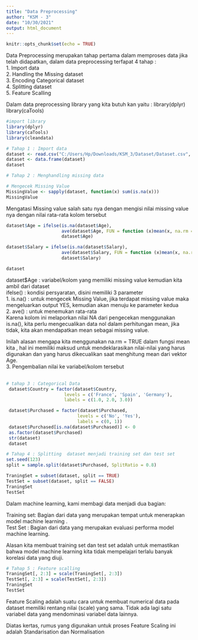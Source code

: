 ```yaml
---
title: "Data Preprocessing"
author: "KSM - 3"
date: "10/30/2021"
output: html_document
---
```


```r
knitr::opts_chunk$set(echo = TRUE)
```

Data Preprocessing merupakan tahap pertama dalam memproses data jika telah didapatkan, dalam data preprocessing terfapat 4 tahap :\
1. Import data\
2. Handling the Missing dataset\
3. Encoding Categorical dataset\
4. Splitting dataset\
5. Feature Scalling\

Dalam data preprocessing library yang kita butuh kan yaitu :
library(dplyr)
library(caTools)

```r
#import library
library(dplyr)
library(caTools)
library(cleandata)
```

```r
# Tahap 1 : Import data
dataset <- read.csv("C:/Users/Hp/Downloads/KSM_3/Dataset/Dataset.csv", header = TRUE)
dataset <- data.frame(dataset)
dataset
```

```r
# Tahap 2 : Menghandling missing data

# Mengecek Missing Value
MissingValue <- sapply(dataset, function(x) sum(is.na(x)))
MissingValue
```
Mengatasi Missing value salah satu nya dengan mengisi nilai missing value nya dengan nilai rata-rata kolom tersebut

```r
dataset$Age = ifelse(is.na(dataset$Age),
                     ave(dataset$Age, FUN = function (x)mean(x, na.rm = TRUE)),
                     dataset$Age)

dataset$Salary = ifelse(is.na(dataset$Salary),
                     ave(dataset$Salary, FUN = function (x)mean(x, na.rm = TRUE)),
                     dataset$Salary)

dataset
```

dataset$Age : variabel/kolom yang memiliki missing value kemudian kita ambil dari dataset\
ifelse()    : kondisi persyaratan, disini memiliki 3 parameter\
1. is.na()     : untuk mengecek Missing Value, jika terdapat missing value maka mengeluarkan output YES, kemudian akan menuju ke parameter kedua\
2. ave()       : untuk menemukan rata-rata\
Karena kolom ini melaporkan nilai NA dari pengecekan menggunakan is.na(), kita perlu mengecualikan data nol dalam perhitungan mean, jika tidak, kita akan mendapatkan mean sebagai missing value.\

Inilah alasan mengapa kita menggunakan na.rm = TRUE dalam fungsi mean kita , hal ini memiliki maksud untuk mendeklarasikan nilai-nilai yang harus digunakan dan yang harus dikecualikan saat menghitung mean dari vektor Age.\
3. Pengembalian nilai ke variabel/kolom tersebut\
\


```r
# tahap 3 : Categorical Data
 dataset$Country = factor(dataset$Country, 
                      levels = c('France', 'Spain', 'Germany'), 
                      labels = c(1.0, 2.0, 3.0))

 dataset$Purchased = factor(dataset$Purchased,
                           levels = c('No', 'Yes'),
                           labels = c(0, 1))
 dataset$Purchased[is.na(dataset$Purchased)] <- 0
 as.factor(dataset$Purchased)
 str(dataset)
 dataset


```


```r
# Tahap 4 : Splitting  dataset menjadi training set dan test set
set.seed(123)
split = sample.split(dataset$Purchased, SplitRatio = 0.8)

TraningSet = subset(dataset, split == TRUE)
TestSet = subset(dataset, split == FALSE)
TraningSet
TestSet

```
Dalam machine learning, kami membagi data menjadi dua bagian:

Training set: Bagian dari data yang merupakan tempat untuk menerapkan model machine learning .\
Test Set    : Bagian dari data yang merupakan evaluasi performa model machine learning.

Alasan kita membuat training set dan test set adalah untuk memastikan bahwa model machine learning kita tidak mempelajari terlalu banyak korelasi data yang diuji.

```r
# Tahap 5 : Feature scalling
TraningSet[, 2:3] = scale(TraningSet[, 2:3])
TestSet[, 2:3] = scale(TestSet[, 2:3])
TraningSet
TestSet
```
Feature Scaling adalah suatu cara untuk membuat numerical data pada dataset memiliki rentang nilai (scale) yang sama. Tidak ada lagi satu variabel data yang mendominasi variabel data lainnya.

Diatas kertas, rumus yang digunakan untuk proses Feature Scaling ini adalah Standarisation dan Normalisation
